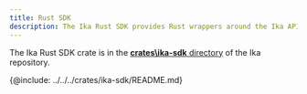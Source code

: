 ```yaml
---
title: Rust SDK
description: The Ika Rust SDK provides Rust wrappers around the Ika API. Using the SDK, you can interact with Ika networks using the Rust programming language.
---
```


The Ika Rust SDK crate is in the [**crates\ika-sdk** directory](https://github.com/MystenLabs/sui/tree/main/crates/ika-sdk) of the Ika repository.

{@include: ../../../crates/ika-sdk/README.md}
